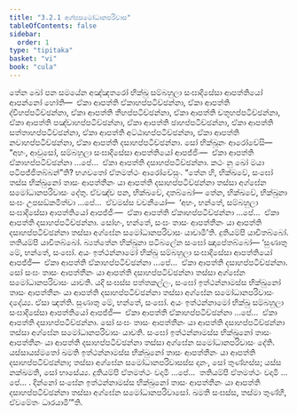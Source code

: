 ```yaml
---
title: "3.2.1 අග්ඝසමෝධානපරිවාස"
tableOfContents: false
sidebar:
  order: 1
type: "tipitaka"
basket: "vi"
book: "cula"
---
```



<DynamicBreadcrumb />

<Division number="134" book="cula">

<Paragraph number="615" book="cula">
තේන ඛෝ පන සමයේන අඤ්ඤතරෝ භික්ඛු සම්බහුලා සංඝාදිසේසා ආපත්තියෝ ආපන්නෝ හෝති—  ඒකා ආපත්ති ඒකාහප්පටිච්ඡන්නා, ඒකා ආපත්ති ද්වීහප්පටිච්ඡන්නා, ඒකා ආපත්ති තීහප්පටිච්ඡන්නා, ඒකා ආපත්ති චතූහප්පටිච්ඡන්නා, ඒකා ආපත්ති පඤ්චාහප්පටිච්ඡන්නා, ඒකා ආපත්ති ඡාහප්පටිච්ඡන්නා, ඒකා ආපත්ති සත්තාහප්පටිච්ඡන්නා, ඒකා ආපත්ති අට්ඨාහප්පටිච්ඡන්නා, ඒකා ආපත්ති නවාහප්පටිච්ඡන්නා, ඒකා ආපත්ති දසාහප්පටිච්ඡන්නා. සෝ භික්ඛූනං ආරෝචේසි—  “අහං, ආවුසෝ, සම්බහුලා සංඝාදිසේසා ආපත්තියෝ ආපජ්ජිං—  ඒකා ආපත්ති ඒකාහප්පටිච්ඡන්නා …පේ…  ඒකා ආපත්ති දසාහප්පටිච්ඡන්නා. කථං නු ඛෝ මයා පටිපජ්ජිතබ්බන්”ති? භගවතෝ ඒතමත්ථං ආරෝචේසුං. “තේන හි, භික්ඛවේ, සංඝෝ තස්ස භික්ඛුනෝ තාසං ආපත්තීනං යා ආපත්ති දසාහප්පටිච්ඡන්නා තස්සා අග්ඝේන සමෝධානපරිවාසං දේතු. ඒවඤ්ච පන, භික්ඛවේ, දාතබ්බෝ—
</Paragraph>

<Paragraph number="616" book="cula">
තේන, භික්ඛවේ, භික්ඛුනා සංඝං උපසඞ්කමිත්වා …පේ…  ඒවමස්ස වචනීයෝ—  ‘අහං, භන්තේ, සම්බහුලා සංඝාදිසේසා ආපත්තියෝ ආපජ්ජිං—  ඒකා ආපත්ති ඒකාහප්පටිච්ඡන්නා …පේ…  ඒකා ආපත්ති දසාහප්පටිච්ඡන්නා. සෝහං, භන්තේ, සංඝං තාසං ආපත්තීනං යා ආපත්ති දසාහප්පටිච්ඡන්නා තස්සා අග්ඝේන සමෝධානපරිවාසං යාචාමී’ති. දුතියම්පි යාචිතබ්බෝ. තතියම්පි යාචිතබ්බෝ. බ්‍යත්තේන භික්ඛුනා පටිබලේන සංඝෝ ඤාපේතබ්බෝ—
</Paragraph>

</Division>
<Division number="135" book="cula">

<Paragraph number="617" book="cula">
‘සුණාතු මේ, භන්තේ, සංඝෝ. අයං ඉත්ථන්නාමෝ භික්ඛු සම්බහුලා සංඝාදිසේසා ආපත්තියෝ ආපජ්ජි—  ඒකා ආපත්ති ඒකාහප්පටිච්ඡන්නා …පේ…  ඒකා ආපත්ති දසාහප්පටිච්ඡන්නා. සෝ සංඝං තාසං ආපත්තීනං යා ආපත්ති දසාහප්පටිච්ඡන්නා තස්සා අග්ඝේන සමෝධානපරිවාසං යාචති. යදි සංඝස්ස පත්තකල්ලං, සංඝෝ ඉත්ථන්නාමස්ස භික්ඛුනෝ තාසං ආපත්තීනං යා ආපත්ති දසාහප්පටිච්ඡන්නා තස්සා අග්ඝේන සමෝධානපරිවාසං දදේය්‍ය. ඒසා ඤත්ති.
</Paragraph>

<Paragraph number="618" book="cula">
සුණාතු මේ, භන්තේ, සංඝෝ. අයං ඉත්ථන්නාමෝ භික්ඛු සම්බහුලා සංඝාදිසේසා ආපත්තියෝ ආපජ්ජි—  ඒකා ආපත්ති ඒකාහප්පටිච්ඡන්නා …පේ…  ඒකා ආපත්ති දසාහප්පටිච්ඡන්නා. සෝ සංඝං තාසං ආපත්තීනං යා ආපත්ති දසාහප්පටිච්ඡන්නා තස්සා අග්ඝේන සමෝධානපරිවාසං යාචති. සංඝෝ ඉත්ථන්නාමස්ස භික්ඛුනෝ තාසං ආපත්තීනං යා ආපත්ති දසාහප්පටිච්ඡන්නා තස්සා අග්ඝේන සමෝධානපරිවාසං දේති. යස්සායස්මතෝ ඛමති ඉත්ථන්නාමස්ස භික්ඛුනෝ තාසං ආපත්තීනං යා ආපත්ති දසාහප්පටිච්ඡන්නා; තස්සා අග්ඝේන සමෝධානපරිවාසස්ස දානං, සෝ තුණ්හස්ස; යස්ස නක්ඛමති, සෝ භාසේය්‍ය.
</Paragraph>

<Paragraph number="619" book="cula">
දුතියම්පි ඒතමත්ථං වදාමි …පේ…  තතියම්පි ඒතමත්ථං වදාමි …පේ… .
</Paragraph>

<Paragraph number="620" book="cula">
දින්නෝ සංඝේන ඉත්ථන්නාමස්ස භික්ඛුනෝ තාසං ආපත්තීනං යා ආපත්ති දසාහප්පටිච්ඡන්නා තස්සා අග්ඝේන සමෝධානපරිවාසෝ. ඛමති සංඝස්ස, තස්මා තුණ්හී, ඒවමේතං ධාරයාමී’”ති.
</Paragraph>
</Division>